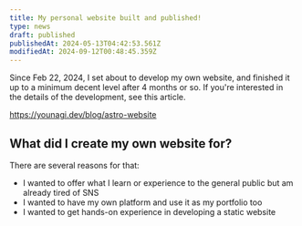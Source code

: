 ```yaml
---
title: My personal website built and published!
type: news
draft: published
publishedAt: 2024-05-13T04:42:53.561Z
modifiedAt: 2024-09-12T00:48:45.359Z
---
```


Since Feb 22, 2024, I set about to develop my own website, and finished it up to a minimum decent level after 4 months or so. If you're interested in the details of the development, see this article.

https://younagi.dev/blog/astro-website

## What did I create my own website for?

There are several reasons for that:

- I wanted to offer what I learn or experience to the general public but am already tired of SNS
- I wanted to have my own platform and use it as my portfolio too
- I wanted to get hands-on experience in developing a static website

